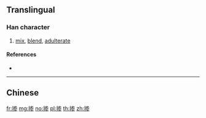 {{also|摻}}
==Translingual==

===Han character===
{{Han char|rn=64|rad=手|as=08|sn=11|four=|canj=QIKH|ids=⿰扌参}}

# [[mix]], [[blend]], [[adulterate]]

====References====
* {{Han ref|kx=0440.181|hdz=31909.060|uh=63BA|ud=25530}}

----

==Chinese==
{{zh-see|摻}}

[[fr:掺]]
[[mg:掺]]
[[no:掺]]
[[pl:掺]]
[[th:掺]]
[[zh:掺]]